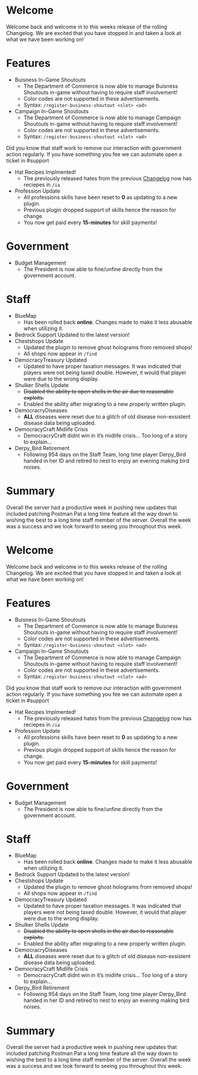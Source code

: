 <span id="welcome"></span>
= Welcome =

Welcome back and welcome in to this weeks release of the rolling Changelog. We are excited that you have stopped in and taken a look at what we have been working on!

<span id="features"></span>
= Features =

* Buisness In-Game Shoutouts
** The Department of Commerce is now able to manage Buisness Shoutouts in-game without having to require staff involvement!
** Color codes are not supported in these advertisements.
** Syntax: <code>/register-business-shoutout &lt;slot&gt; &lt;ad&gt;</code>
* Campaign In-Game Shoutouts
** The Department of Commerce is now able to manage Campaign Shoutouts in-game without having to require staff involvement!
** Color codes are not supported in these advertisements.
** Syntax: <code>/register-business-shoutout &lt;slot&gt; &lt;ad&gt;</code>

<div class="note">

Did you know that staff work to remove our interaction with government action regularly. If you have something you fee we can automate open a ticket in #support


</div>
* Hat Recipes Implmented!
** The previously released hates from the previous [https://wiki.democracycraft.net/blog/2024-07-07-changelog Changelog] now has reciepes in <code>/ia</code>
* Profession Update
** All professions skills have been reset to '''0''' as updating to a new plugin.
** Previous plugin dropped support of skills hence the reason for change.
** You now get paid every '''15-minutes''' for skill payments!

<span id="government"></span>
= Government =

* Budget Management
** The President is now able to fine/unfine directly from the government account.

<span id="staff"></span>
= Staff =

* BlueMap
** Has been rolled back '''online'''. Changes made to make it less abusable when utilizing it.
* Bedrock Support Updated to the latest version!
* Chestshops Update
** Updated the plugin to remove ghost holograms from removed shops!
** All shops now appear in <code>/find</code>
* DemocracyTreasury Updated
** Updated to have proper taxation messages. It was indicated that players were not being taxed double. However, it would that player were due to the wrong display.
* Shulker Shells Update
** <s>Disabled the ability to open shells in the air due to reasonable exploits.</s>
** Enabled the ability after migrating to a new properly written plugin.
* DemocracryDiseases
** '''ALL''' diseases were reset due to a glitch of old disease non-exsistent disease data being uploaded.
* DemocracyCraft Midlife Crisis
** DemocracryCraft didnt win in it’s midlife crisis… Too long of a story to explain…
* Derpy_Bird Retirement
** Following 954 days on the Staff Team, long time player Derpy_Bird handed in her ID and retired to nest to enjoy an evening making bird noises.

<span id="summary"></span>
= Summary =

Overall the server had a productive week in pushing new updates that included patching Postman Pat a long time feature all the way down to wishing the best to a long time staff member of the server. Overall the week was a success and we look forward to seeing you throughout this week.

<span id="welcome-1"></span>
= Welcome =

Welcome back and welcome in to this weeks release of the rolling Changelog. We are excited that you have stopped in and taken a look at what we have been working on!

<span id="features-1"></span>
= Features =

* Buisness In-Game Shoutouts
** The Department of Commerce is now able to manage Buisness Shoutouts in-game without having to require staff involvement!
** Color codes are not supported in these advertisements.
** Syntax: <code>/register-business-shoutout &lt;slot&gt; &lt;ad&gt;</code>
* Campaign In-Game Shoutouts
** The Department of Commerce is now able to manage Campaign Shoutouts in-game without having to require staff involvement!
** Color codes are not supported in these advertisements.
** Syntax: <code>/register-business-shoutout &lt;slot&gt; &lt;ad&gt;</code>

<div class="note">

Did you know that staff work to remove our interaction with government action regularly. If you have something you fee we can automate open a ticket in #support


</div>
* Hat Recipes Implmented!
** The previously released hates from the previous [https://wiki.democracycraft.net/blog/2024-07-07-changelog Changelog] now has reciepes in <code>/ia</code>
* Profession Update
** All professions skills have been reset to '''0''' as updating to a new plugin.
** Previous plugin dropped support of skills hence the reason for change.
** You now get paid every '''15-minutes''' for skill payments!

<span id="government-1"></span>
= Government =

* Budget Management
** The President is now able to fine/unfine directly from the government account.

<span id="staff-1"></span>
= Staff =

* BlueMap
** Has been rolled back '''online'''. Changes made to make it less abusable when utilizing it.
* Bedrock Support Updated to the latest version!
* Chestshops Update
** Updated the plugin to remove ghost holograms from removed shops!
** All shops now appear in <code>/find</code>
* DemocracyTreasury Updated
** Updated to have proper taxation messages. It was indicated that players were not being taxed double. However, it would that player were due to the wrong display.
* Shulker Shells Update
** <s>Disabled the ability to open shells in the air due to reasonable exploits.</s>
** Enabled the ability after migrating to a new properly written plugin.
* DemocracryDiseases
** '''ALL''' diseases were reset due to a glitch of old disease non-exsistent disease data being uploaded.
* DemocracyCraft Midlife Crisis
** DemocracryCraft didnt win in it’s midlife crisis… Too long of a story to explain…
* Derpy_Bird Retirement
** Following 954 days on the Staff Team, long time player Derpy_Bird handed in her ID and retired to nest to enjoy an evening making bird noises.

<span id="summary-1"></span>
= Summary =

Overall the server had a productive week in pushing new updates that included patching Postman Pat a long time feature all the way down to wishing the best to a long time staff member of the server. Overall the week was a success and we look forward to seeing you throughout this week.
